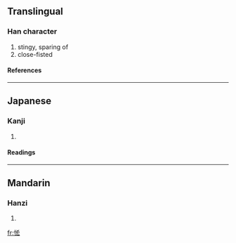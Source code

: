 ==Translingual==
===Han character===
{{Han char|rn=61|rad=心|as=06|sn=9|four=|canj=心大大戈 (PKKI)}}
# stingy, sparing of
# close-fisted
====References====
{{Han ref|kx=0384.320|dkj=10576|dj=0715.150|hdz=42297.030|uh=6061|ud=24673}}
----
==Japanese==
===Kanji===
{{ja-kanji|grade=|rs=心06}}
# {{defn|Japanese}} 
====Readings====
{{ja-readings|on=[[りん]] (rin)|kun=[[おしむ]] (oshimu), [[やぶさか]] (yabusaka)}}
----
==Mandarin==
===Hanzi===
{{cmn-hanzi|pin=[[lìn]] (lin4)|wg=lin<sup>4</sup>}}
# {{defn|Mandarin}}

[[fr:恡]]